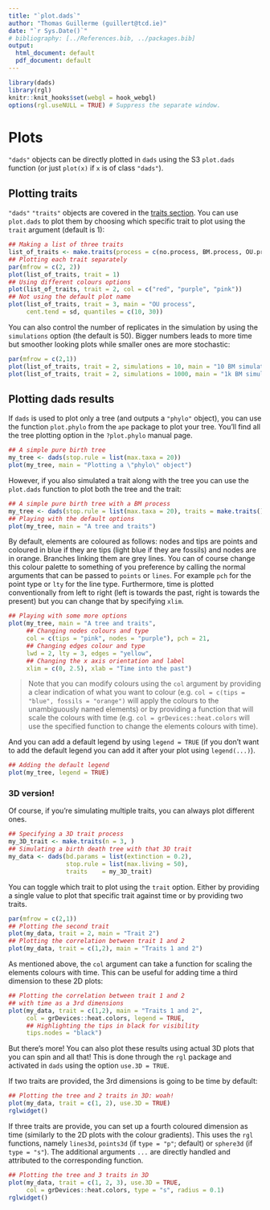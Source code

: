 ```yaml
---
title: "`plot.dads`"
author: "Thomas Guillerme (guillert@tcd.ie)"
date: "`r Sys.Date()`"
# bibliography: [../References.bib, ../packages.bib]
output:
  html_document: default
  pdf_document: default
---
```


```r
library(dads)
library(rgl)
knitr::knit_hooks$set(webgl = hook_webgl)
options(rgl.useNULL = TRUE) # Suppress the separate window.
```

# Plots


`"dads"` objects can be directly plotted in `dads` using the S3 `plot.dads` function (or just `plot(x)` if `x` is of class `"dads"`).


## Plotting traits

`"dads"` `"traits"` objects are covered in the [traits section](#maketraits).
You can use `plot.dads` to plot them by choosing which specific trait to plot using the `trait` argument (default is 1):

```r
## Making a list of three traits
list_of_traits <- make.traits(process = c(no.process, BM.process, OU.process), trait.names = c("No process (normal)", "Brownian motion", "Ornstein-Uhlenbeck"))
## Plotting each trait separately
par(mfrow = c(2, 2))
plot(list_of_traits, trait = 1)
## Using different colours options
plot(list_of_traits, trait = 2, col = c("red", "purple", "pink"))
## Not using the default plot name
plot(list_of_traits, trait = 3, main = "OU process",
     cent.tend = sd, quantiles = c(10, 30))
```

You can also control the number of replicates in the simulation by using the `simulations` option (the default is 50).
Bigger numbers leads to more time but smoother looking plots while smaller ones are more stochastic:

```r
par(mfrow = c(2,1))
plot(list_of_traits, trait = 2, simulations = 10, main = "10 BM simulations")
plot(list_of_traits, trait = 2, simulations = 1000, main = "1k BM simulations")
```


## Plotting dads results

If `dads` is used to plot only a tree (and outputs a `"phylo"` object), you can use the function `plot.phylo` from the `ape` package to plot your tree.
You'll find all the tree plotting option in the `?plot.phylo` manual page.

```r
## A simple pure birth tree
my_tree <- dads(stop.rule = list(max.taxa = 20))
plot(my_tree, main = "Plotting a \"phylo\" object")
```

However, if you also simulated a trait along with the tree you can use the `plot.dads` function to plot both the tree and the trait:

```r
## A simple pure birth tree with a BM process
my_tree <- dads(stop.rule = list(max.taxa = 20), traits = make.traits())
## Playing with the default options
plot(my_tree, main = "A tree and traits")
```

By default, elements are coloured as follows: nodes and tips are points and coloured in blue if they are tips (light blue if they are fossils) and nodes are in orange.
Branches linking them are grey lines.
You can of course change this colour palette to something of you preference by calling the normal arguments that can be passed to `points` or `lines`. For example `pch` for the point type or `lty` for the line type.
Furthermore, time is plotted conventionally from left to right (left is towards the past, right is towards the present) but you can change that by specifying `xlim`.


```r
## Playing with some more options
plot(my_tree, main = "A tree and traits",
     ## Changing nodes colours and type
     col = c(tips = "pink", nodes = "purple"), pch = 21,
     ## Changing edges colour and type
     lwd = 2, lty = 3, edges = "yellow",
     ## Changing the x axis orientation and label
     xlim = c(0, 2.5), xlab = "Time into the past")
```

> Note that you can modify colours using the `col` argument by providing a clear indication of what you want to colour (e.g. `col = c(tips = "blue", fossils = "orange")` will apply the colours to the unambiguously named elements) or by providing a function that will scale the colours with time (e.g. `col = grDevices::heat.colors` will use the specified function to change the elements colours with time).

And you can add a default legend by using `legend = TRUE` (if you don't want to add the default legend you can add it after your plot using `legend(...)`).

```r
## Adding the default legend
plot(my_tree, legend = TRUE)
```

### 3D version!

Of course, if you're simulating multiple traits, you can always plot different ones.

```r
## Specifying a 3D trait process
my_3D_trait <- make.traits(n = 3, )
## Simulating a birth death tree with that 3D trait
my_data <- dads(bd.params = list(extinction = 0.2),
                stop.rule = list(max.living = 50),
                traits    = my_3D_trait)
```

You can toggle which trait to plot using the `trait` option.
Either by providing a single value to plot that specific trait against time or by providing two traits.

```r
par(mfrow = c(2,1))
## Plotting the second trait
plot(my_data, trait = 2, main = "Trait 2")
## Plotting the correlation between trait 1 and 2
plot(my_data, trait = c(1,2), main = "Traits 1 and 2")
```

As mentioned above, the `col` argument can take a function for scaling the elements colours with time.
This can be useful for adding time a third dimension to these 2D plots:

```r
## Plotting the correlation between trait 1 and 2
## with time as a 3rd dimensions
plot(my_data, trait = c(1,2), main = "Traits 1 and 2",
     col = grDevices::heat.colors, legend = TRUE,
     ## Highlighting the tips in black for visibility
     tips.nodes = "black")
```

But there's more! You can also plot these results using actual 3D plots that you can spin and all that!
This is done through the `rgl` package and activated in `dads` using the option `use.3D = TRUE`.

If two traits are provided, the 3rd dimensions is going to be time by default:

```r
## Plotting the tree and 2 traits in 3D: woah!
plot(my_data, trait = c(1, 2), use.3D = TRUE)
rglwidget()
```

If three traits are provide, you can set up a fourth coloured dimension as time (similarly to the 2D plots with the colour gradients).
This uses the `rgl` functions, namely `lines3d`, `points3d` (if `type = "p"`; default) or `sphere3d` (if `type = "s"`).
The additional arguments `...` are directly handled and attributed to the corresponding function.

```r
## Plotting the tree and 3 traits in 3D
plot(my_data, trait = c(1, 2, 3), use.3D = TRUE,
     col = grDevices::heat.colors, type = "s", radius = 0.1)
rglwidget()
```
